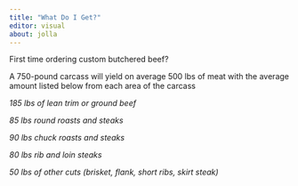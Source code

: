```yaml
---
title: "What Do I Get?"
editor: visual
about: jolla
---
```


First time ordering custom butchered beef?

A 750-pound carcass will yield on average 500 lbs of meat with the average amount listed below from each area of the carcass

*185 lbs of lean trim or ground beef*

*85 lbs round roasts and steaks*

*90 lbs chuck roasts and steaks*

*80 lbs rib and loin steaks*

*50 lbs of other cuts (brisket, flank, short ribs, skirt steak)*
